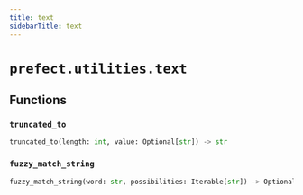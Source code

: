 ```yaml
---
title: text
sidebarTitle: text
---
```


# `prefect.utilities.text`

## Functions

### `truncated_to` <sup><a href="https://github.com/PrefectHQ/prefect/blob/main/src/prefect/utilities/text.py#L6" target="_blank"><Icon icon="github" size="14" /></a></sup>

```python
truncated_to(length: int, value: Optional[str]) -> str
```

### `fuzzy_match_string` <sup><a href="https://github.com/PrefectHQ/prefect/blob/main/src/prefect/utilities/text.py#L24" target="_blank"><Icon icon="github" size="14" /></a></sup>

```python
fuzzy_match_string(word: str, possibilities: Iterable[str]) -> Optional[str]
```
